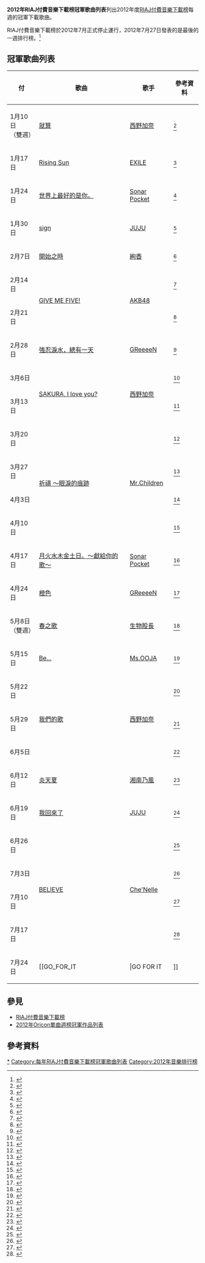 '''2012年RIAJ付費音樂下載榜冠軍歌曲列表'''列出2012年度[[RIAJ付費音樂下載榜|RIAJ付費音樂下載榜]]每週的冠軍下載歌曲。

RIAJ付費音樂下載榜於2012年7月正式停止運行，2012年7月27日發表的是最後的一週排行榜。<ref>{{Cite web |url=http://www.riaj.or.jp/release/2012/pr120720.html |script-title=ja:「着うたフル(R)」有料音楽配信ウィークリーチャートの休止について |accessdate=2012-07-20 |archive-date=2015-11-02 |archive-url=https://web.archive.org/web/20151102075313/http://www.riaj.or.jp/release/2012/pr120720.html |dead-url=no }}</ref>

==冠軍歌曲列表==
{|class="wikitable" style="margin:0 auto; text-align:center"
!付!!歌曲!!歌手!!參考資料
|-
|1月10日<br />（雙週）||[[就算|就算]]||[[西野加奈|西野加奈]]||<ref>{{cite web|url=http://satsuki.musicdb.gr.jp/all_info/ranking_weekly/WeeklyRankingAction.do?term=2012f&weeklyCd=20120110&rankKbn=50|script-title=ja:レコード協会調べ 2011年12月28日～2012年1月10日＜略称：レコ協チャート（「着うたフル(R)」）＞|deadurl=yes|archiveurl=https://web.archive.org/web/20120612091859/http://satsuki.musicdb.gr.jp/all_info/ranking_weekly/WeeklyRankingAction.do?term=2012f|archivedate=2012年6月12日|accessdate=2012年1月13日}}</ref>
|-
|1月17日||[[Rising_Sun/總有一天…|Rising Sun]]||[[放浪兄弟|EXILE]]||<ref>{{cite web|url=http://satsuki.musicdb.gr.jp/all_info/ranking_weekly/WeeklyRankingAction.do?term=2012f&weeklyCd=20120117&rankKbn=50|script-title=ja:レコード協会調べ 2012年1月11日～2012年1月17日＜略称：レコ協チャート（「着うたフル(R)」）＞|deadurl=yes|archiveurl=https://web.archive.org/web/20120612091859/http://satsuki.musicdb.gr.jp/all_info/ranking_weekly/WeeklyRankingAction.do?term=2012f|archivedate=2012年6月12日|accessdate=2012年1月20日}}</ref>
|-
|1月24日||[[世界上最好的是你。|世界上最好的是你。]]||[[Sonar_Pocket|Sonar Pocket]]||<ref>{{cite web |url=http://satsuki.musicdb.gr.jp/all_info/ranking_weekly/WeeklyRankingAction.do?term=2012f&weeklyCd=20120124&rankKbn=50 |script-title=ja:レコード協会調べ 2012年1月18日～2012年1月24日＜略称：レコ協チャート（「着うたフル(R)」）＞ |deadurl=yes |archiveurl=https://web.archive.org/web/20141013012703/http://satsuki.musicdb.gr.jp/all_info/ranking_weekly/WeeklyRankingAction.do?term=2012f&weeklyCd=20120124&rankKbn=50 |archivedate=2014年10月13日 |accessdate=2012年1月27日 }}</ref>
|-
|1月30日||[[sign_(JUJU單曲)|sign]]||[[JUJU|JUJU]]||<ref>{{cite web |url=http://satsuki.musicdb.gr.jp/all_info/ranking_weekly/WeeklyRankingAction.do?term=2012f&weeklyCd=20120131&rankKbn=50 |script-title=ja:レコード協会調べ 2012年1月25日～2012年1月31日＜略称：レコ協チャート（「着うたフル(R)」）＞ |deadurl=yes |archiveurl=https://web.archive.org/web/20141009094542/http://satsuki.musicdb.gr.jp/all_info/ranking_weekly/WeeklyRankingAction.do?term=2012f&weeklyCd=20120131&rankKbn=50 |archivedate=2014年10月9日 |accessdate=2012年2月3日 }}</ref>
|-
|2月7日||[[The_beginning|開始之時]]||[[絢香|絢香]]||<ref>{{cite web|url=http://satsuki.musicdb.gr.jp/all_info/ranking_weekly/WeeklyRankingAction.do?term=2012f&weeklyCd=20120207&rankKbn=50|script-title=ja:レコード協会調べ 2012年2月1日～2012年2月7日＜略称：レコ協チャート（「着うたフル(R)」）＞|deadurl=yes|archiveurl=https://web.archive.org/web/20120612091859/http://satsuki.musicdb.gr.jp/all_info/ranking_weekly/WeeklyRankingAction.do?term=2012f|archivedate=2012年6月12日|accessdate=2012年2月11日}}</ref>
|-
|2月14日||rowspan="2"|[[GIVE_ME_FIVE!|GIVE ME FIVE!]]||rowspan="2"|[[AKB48|AKB48]]||<ref>{{cite web |url=http://satsuki.musicdb.gr.jp/all_info/ranking_weekly/WeeklyRankingAction.do?term=2012f&weeklyCd=20120214&rankKbn=50 |script-title=ja:レコード協会調べ 2012年2月8日～2012年2月14日＜略称：レコ協チャート（「着うたフル(R)」）＞ |deadurl=yes |archiveurl=https://web.archive.org/web/20140714224228/http://satsuki.musicdb.gr.jp/all_info/ranking_weekly/WeeklyRankingAction.do?term=2012f&weeklyCd=20120214&rankKbn=50 |archivedate=2014年7月14日 |accessdate=2012年2月17日 }}</ref>
|-
|2月21日||<ref>{{cite web |url=http://satsuki.musicdb.gr.jp/all_info/ranking_weekly/WeeklyRankingAction.do?term=2012f&weeklyCd=20120221&rankKbn=50 |script-title=ja:レコード協会調べ 2012年2月15日～2012年2月21日＜略称：レコ協チャート（「着うたフル(R)」）＞ |deadurl=yes |archiveurl=https://web.archive.org/web/20120612091859/http://satsuki.musicdb.gr.jp/all_info/ranking_weekly/WeeklyRankingAction.do?term=2012f |archivedate=2012年6月12日 |accessdate=2012年2月24日 }}</ref>
|-
|2月28日||[[強忍淚水，總有一天|強忍淚水，總有一天]]||[[GReeeeN|GReeeeN]]||<ref>{{cite web |url=http://satsuki.musicdb.gr.jp/all_info/ranking_weekly/WeeklyRankingAction.do?term=2012f&weeklyCd=20120228&rankKbn=50 |script-title=ja:レコード協会調べ 2012年2月22日～2012年2月28日＜略称：レコ協チャート（「着うたフル(R)」）＞ |deadurl=yes |archiveurl=https://web.archive.org/web/20141023203109/http://satsuki.musicdb.gr.jp/all_info/ranking_weekly/WeeklyRankingAction.do?term=2012f&weeklyCd=20120228&rankKbn=50 |archivedate=2014年10月23日 |accessdate=2012年3月2日 }}</ref>
|-
|3月6日||rowspan="2"|[[SAKURA,_I_love_you?|SAKURA, I love you?]]||rowspan="2"|[[西野加奈|西野加奈]]||<ref>{{cite web |url=http://satsuki.musicdb.gr.jp/all_info/ranking_weekly/WeeklyRankingAction.do?term=2012f&weeklyCd=20120306&rankKbn=50 |script-title=ja:レコード協会調べ 2012年2月29日～2012年3月6日＜略称：レコ協チャート（「着うたフル(R)」）＞ |deadurl=yes |archiveurl=https://web.archive.org/web/20140312224854/http://satsuki.musicdb.gr.jp/all_info/ranking_weekly/WeeklyRankingAction.do?term=2012f&weeklyCd=20120306&rankKbn=50 |archivedate=2014年3月12日 |accessdate=2012年3月16日 }}</ref>
|-
|3月13日||<ref>{{cite web |url=http://satsuki.musicdb.gr.jp/all_info/ranking_weekly/WeeklyRankingAction.do?term=2012f&weeklyCd=20120313&rankKbn=50 |script-title=ja:レコード協会調べ 2012年3月7日～2012年3月13日＜略称：レコ協チャート（「着うたフル(R)」）＞ |deadurl=yes |archiveurl=https://web.archive.org/web/20120612091859/http://satsuki.musicdb.gr.jp/all_info/ranking_weekly/WeeklyRankingAction.do?term=2012f |archivedate=2012年6月12日 |accessdate=2012年3月16日 }}</ref>
|-
|3月20日||rowspan="4"|[[祈禱_～眼淚的痕跡/End_of_the_day/pieces|祈禱 ～眼淚的痕跡]]||rowspan="4"|[[Mr.Children|Mr.Children]]||<ref>{{cite web |url=http://satsuki.musicdb.gr.jp/all_info/ranking_weekly/WeeklyRankingAction.do?term=2012f&weeklyCd=20120320&rankKbn=50 |script-title=ja:レコード協会調べ 2012年3月14日～2012年3月20日＜略称：レコ協チャート（「着うたフル(R)」）＞ |deadurl=yes |archiveurl=https://web.archive.org/web/20140821105028/http://satsuki.musicdb.gr.jp/all_info/ranking_weekly/WeeklyRankingAction.do?term=2012f&weeklyCd=20120320&rankKbn=50 |archivedate=2014年8月21日 |accessdate=2012年3月23日 }}</ref>
|-
|3月27日||<ref>{{cite web |url=http://satsuki.musicdb.gr.jp/all_info/ranking_weekly/WeeklyRankingAction.do?term=2012f&weeklyCd=20120327&rankKbn=50 |script-title=ja:レコード協会調べ 2012年3月21日～2012年3月27日＜略称：レコ協チャート（「着うたフル(R)」）＞ |deadurl=yes |archiveurl=https://web.archive.org/web/20141001054814/http://satsuki.musicdb.gr.jp/all_info/ranking_weekly/WeeklyRankingAction.do?term=2012f&weeklyCd=20120327&rankKbn=50 |archivedate=2014年10月1日 |accessdate=2012年3月30日 }}</ref>
|-
|4月3日||<ref>{{cite web|url=http://satsuki.musicdb.gr.jp/all_info/ranking_weekly/WeeklyRankingAction.do?term=2012f&weeklyCd=20120403&rankKbn=50|script-title=ja:レコード協会調べ 2012年3月28日～2012年4月3日＜略称：レコ協チャート（「着うたフル(R)」）＞|deadurl=yes|archiveurl=https://web.archive.org/web/20120612091859/http://satsuki.musicdb.gr.jp/all_info/ranking_weekly/WeeklyRankingAction.do?term=2012f|archivedate=2012年6月12日|accessdate=2012年4月6日}}</ref>
|-
|4月10日||<ref>{{cite web |url=http://satsuki.musicdb.gr.jp/all_info/ranking_weekly/WeeklyRankingAction.do?term=2012f&weeklyCd=20120410&rankKbn=50 |script-title=ja:レコード協会調べ 2012年4月4日～2012年4月10日＜略称：レコ協チャート（「着うたフル(R)」）＞ |deadurl=yes |archiveurl=https://web.archive.org/web/20141001054914/http://satsuki.musicdb.gr.jp/all_info/ranking_weekly/WeeklyRankingAction.do?term=2012f&weeklyCd=20120410&rankKbn=50 |archivedate=2014年10月1日 |accessdate=2012年4月13日 }}</ref>
|-
|4月17日||[[月火水木金土日。～獻給你的歌～|月火水木金土日。～獻給你的歌～]]||[[Sonar_Pocket|Sonar Pocket]]||<ref>{{cite web|url=http://satsuki.musicdb.gr.jp/all_info/ranking_weekly/WeeklyRankingAction.do?term=2012f&weeklyCd=20120417&rankKbn=50|script-title=ja:レコード協会調べ 2012年4月11日～2012年4月17日＜略称：レコ協チャート（「着うたフル(R)」）＞|deadurl=yes|archiveurl=https://web.archive.org/web/20120612091859/http://satsuki.musicdb.gr.jp/all_info/ranking_weekly/WeeklyRankingAction.do?term=2012f|archivedate=2012年6月12日|accessdate=2012年4月20日}}</ref>
|-
|4月24日||[[橙色_(單曲)|橙色]]||[[GReeeeN|GReeeeN]]||<ref>{{cite web|url=http://satsuki.musicdb.gr.jp/all_info/ranking_weekly/WeeklyRankingAction.do?term=2012f&weeklyCd=20120424&rankKbn=50|script-title=ja:レコード協会調べ 2012年4月18日～2012年4月24日＜略称：レコ協チャート（「着うたフル(R)」）＞|deadurl=yes|archiveurl=https://web.archive.org/web/20120612091859/http://satsuki.musicdb.gr.jp/all_info/ranking_weekly/WeeklyRankingAction.do?term=2012f|archivedate=2012年6月12日|accessdate=2012年5月12日}}</ref>
|-
|5月8日<br />（雙週）||[[春之歌|春之歌]]||[[生物股長|生物股長]]||<ref>{{cite web |url=http://satsuki.musicdb.gr.jp/all_info/ranking_weekly/WeeklyRankingAction.do?term=2012f&weeklyCd=20120508&rankKbn=50 |script-title=ja:レコード協会調べ 2012年4月25日～2012年5月8日＜略称：レコ協チャート（「着うたフル(R)」）＞ |deadurl=yes |archiveurl=https://web.archive.org/web/20141228001454/http://satsuki.musicdb.gr.jp/all_info/ranking_weekly/WeeklyRankingAction.do?term=2012f&weeklyCd=20120508&rankKbn=50 |archivedate=2014年12月28日 |accessdate=2012年5月11日 }}</ref>
|-
|5月15日||[[Be...|Be...]]||[[Ms.OOJA|Ms.OOJA]]||<ref>{{cite web|url=http://satsuki.musicdb.gr.jp/all_info/ranking_weekly/WeeklyRankingAction.do?term=2012f&weeklyCd=20120515&rankKbn=50|script-title=ja:レコード協会調べ 2012年5月9日～2012年5月15日＜略称：レコ協チャート（「着うたフル(R)」）＞|deadurl=yes|archiveurl=https://archive.is/20120718013832/http://satsuki.musicdb.gr.jp/all_info/ranking_weekly/WeeklyRankingAction.do?term=2012f&weeklyCd=20120515&rankKbn=50|archivedate=2012年7月18日|accessdate=2012年5月18日}}</ref>
|-
|5月22日||rowspan="3"|[[我們的歌|我們的歌]]||rowspan="3"|[[西野加奈|西野加奈]]||<ref>{{cite web |url=http://satsuki.musicdb.gr.jp/all_info/ranking_weekly/WeeklyRankingAction.do?term=2012f&weeklyCd=20120522&rankKbn=50 |script-title=ja:レコード協会調べ 2012年5月16日～2012年5月22日＜略称：レコ協チャート（「着うたフル(R)」）＞ |deadurl=yes |archiveurl=https://web.archive.org/web/20140503165948/http://satsuki.musicdb.gr.jp/all_info/ranking_weekly/WeeklyRankingAction.do?term=2012f&weeklyCd=20120522&rankKbn=50 |archivedate=2014年5月3日 |accessdate=2012年5月25日 }}</ref>
|-
|5月29日||<ref>{{cite web |url=http://satsuki.musicdb.gr.jp/all_info/ranking_weekly/WeeklyRankingAction.do?term=2012f&weeklyCd=20120529&rankKbn=50 |script-title=ja:レコード協会調べ 2012年5月23日～2012年5月29日＜略称：レコ協チャート（「着うたフル(R)」）＞ |deadurl=yes |archiveurl=https://web.archive.org/web/20150608103738/http://satsuki.musicdb.gr.jp/all_info/ranking_weekly/WeeklyRankingAction.do?term=2012f&weeklyCd=20120529&rankKbn=50 |archivedate=2015年6月8日 |accessdate=2012年6月1日 }}</ref>
|-
|6月5日||<ref>{{cite web |url=http://satsuki.musicdb.gr.jp/all_info/ranking_weekly/WeeklyRankingAction.do?term=2012f&weeklyCd=20120605&rankKbn=50 |script-title=ja:レコード協会調べ 2012年5月30日～2012年6月5日＜略称：レコ協チャート（「着うたフル(R)」）＞ |deadurl=yes |archiveurl=https://web.archive.org/web/20141001055103/http://satsuki.musicdb.gr.jp/all_info/ranking_weekly/WeeklyRankingAction.do?term=2012f&weeklyCd=20120605&rankKbn=50 |archivedate=2014年10月1日 |accessdate=2012年6月8日 }}</ref>
|-
|6月12日||[[炎天夏|炎天夏]]||[[湘南乃風|湘南乃風]]||<ref>{{cite web|url=http://satsuki.musicdb.gr.jp/all_info/ranking_weekly/WeeklyRankingAction.do?term=2012f&weeklyCd=20120612&rankKbn=50|script-title=ja:レコード協会調べ 2012年6月6日～2012年6月12日＜略称：レコ協チャート（「着うたフル(R)」）＞|deadurl=yes|archiveurl=https://archive.is/20120713215741/http://satsuki.musicdb.gr.jp/all_info/ranking_weekly/WeeklyRankingAction.do?term=2012f&weeklyCd=20120612&rankKbn=50|archivedate=2012年7月13日|accessdate=2012年6月15日}}</ref>
|-
|6月19日||[[我回來了|我回來了]]||[[JUJU|JUJU]]||<ref>{{cite web |url=http://satsuki.musicdb.gr.jp/all_info/ranking_weekly/WeeklyRankingAction.do?term=2012f&weeklyCd=20120619&rankKbn=50 |script-title=ja:レコード協会調べ 2012年6月13日～2012年6月19日＜略称：レコ協チャート（「着うたフル(R)」）＞ |deadurl=yes |archiveurl=https://web.archive.org/web/20141001055233/http://satsuki.musicdb.gr.jp/all_info/ranking_weekly/WeeklyRankingAction.do?term=2012f&weeklyCd=20120619&rankKbn=50 |archivedate=2014年10月1日 |accessdate=2012年6月22日 }}</ref>
|-
|6月26日||rowspan="4"|[[BELIEVE_(Che'Nelle歌曲)|BELIEVE]]||rowspan="4"|[[Che'Nelle|Che'Nelle]]||<ref>{{cite web |url=http://satsuki.musicdb.gr.jp/all_info/ranking_weekly/WeeklyRankingAction.do?term=2012f&weeklyCd=20120626&rankKbn=50 |script-title=ja:レコード協会調べ 2012年6月20日～2012年6月26日＜略称：レコ協チャート（「着うたフル(R)」）＞ |deadurl=yes |archiveurl=https://web.archive.org/web/20150610193728/http://satsuki.musicdb.gr.jp/all_info/ranking_weekly/WeeklyRankingAction.do?term=2012f&weeklyCd=20120626&rankKbn=50 |archivedate=2015年6月10日 |accessdate=2012年6月29日 }}</ref>
|-
|7月3日||<ref>{{cite web|url=http://satsuki.musicdb.gr.jp/all_info/ranking_weekly/WeeklyRankingAction.do?term=2012s&weeklyCd=20120703&rankKbn=50|script-title=ja:レコード協会調べ 2012年6月27日～2012年7月3日＜略称：レコ協チャート（「着うたフル(R)」）＞|deadurl=yes|archiveurl=https://archive.is/20130218191138/http://satsuki.musicdb.gr.jp/all_info/ranking_weekly/WeeklyRankingAction.do?term=2012s&weeklyCd=20120703&rankKbn=50|archivedate=2013年2月18日|accessdate=2012年7月6日}}</ref>
|-
|7月10日||<ref>{{cite web|url=http://satsuki.musicdb.gr.jp/all_info/ranking_weekly/WeeklyRankingAction.do?term=2012s&weeklyCd=20120710&rankKbn=50|script-title=ja:レコード協会調べ 2012年7月4日～2012年7月10日＜略称：レコ協チャート（「着うたフル(R)」）＞|deadurl=yes|archiveurl=https://archive.is/20130111211336/http://satsuki.musicdb.gr.jp/all_info/ranking_weekly/WeeklyRankingAction.do?term=2012s&weeklyCd=20120710&rankKbn=50|archivedate=2013年1月11日|accessdate=2012年7月13日}}</ref>
|-
|7月17日||<ref>{{cite web|url=http://satsuki.musicdb.gr.jp/all_info/ranking_weekly/WeeklyRankingAction.do?term=2012s&weeklyCd=20120717&rankKbn=50|script-title=ja:レコード協会調べ 2012年7月11日～2012年7月17日＜略称：レコ協チャート（「着うたフル(R)」）＞|deadurl=yes|archiveurl=https://archive.is/20130111190402/http://satsuki.musicdb.gr.jp/all_info/ranking_weekly/WeeklyRankingAction.do?term=2012s&weeklyCd=20120717&rankKbn=50|archivedate=2013年1月11日|accessdate=2012年7月20日}}</ref>
|-
|7月24日||[[GO_FOR_IT!!|GO FOR IT!!]]||[[西野加奈|西野加奈]]||<ref>{{cite web|url=http://satsuki.musicdb.gr.jp/all_info/ranking_weekly/WeeklyRankingAction.do?term=2012s&weeklyCd=20120724&rankKbn=50|script-title=ja:レコード協会調べ 2012年7月18日～2012年7月24日＜略称：レコ協チャート（「着うたフル(R)」）＞|deadurl=yes|archiveurl=https://web.archive.org/web/20140312213214/http://satsuki.musicdb.gr.jp/all_info/ranking_weekly/WeeklyRankingAction.do?term=2012s&weeklyCd=20120724&rankKbn=50|archivedate=2014年3月12日|accessdate=2012年7月27日}}</ref>
|}

==參見==
*[[RIAJ付費音樂下載榜|RIAJ付費音樂下載榜]]
*[[2012年Oricon單曲週榜冠軍作品列表|2012年Oricon單曲週榜冠軍作品列表]]

==參考資料==
{{reflist}}

{{每年RIAJ付費音樂下載榜冠軍歌曲列表}}
{{RIAJ付費音樂下載榜冠軍 (2012年)}}

[[Category:2012年RIAJ付費音樂下載榜冠軍歌曲|*]]
[[Category:每年RIAJ付費音樂下載榜冠軍歌曲列表|Category:每年RIAJ付費音樂下載榜冠軍歌曲列表]]
[[Category:2012年音樂排行榜|Category:2012年音樂排行榜]]